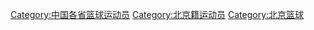 [[Category:中国各省篮球运动员|Category:中国各省篮球运动员]]
[[Category:北京籍运动员|Category:北京籍运动员]]
[[Category:北京篮球|Category:北京篮球]]